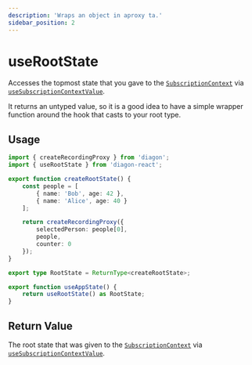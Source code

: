 ```yaml
---
description: 'Wraps an object in aproxy ta.'
sidebar_position: 2
---
```


# useRootState

Accesses the topmost state that you gave to the [`SubscriptionContext`](/react/subscription-context.mdx) via [`useSubscriptionContextValue`](/react/use-subscription-context-value.mdx). 

It returns an untyped value, so it is a good idea to have a simple wrapper function around the hook that casts to your root type.

## Usage
```typescript
import { createRecordingProxy } from 'diagon';
import { useRootState } from 'diagon-react';

export function createRootState() {
    const people = [
        { name: 'Bob', age: 42 },
        { name: 'Alice', age: 40 }
    ];

    return createRecordingProxy({
        selectedPerson: people[0],
        people,
        counter: 0
    });
}

export type RootState = ReturnType<createRootState>;

export function useAppState() {
    return useRootState() as RootState;
}

```
## Return Value

The root state that was given to the [`SubscriptionContext`](/react/subscription-context.mdx) via [`useSubscriptionContextValue`](/react/use-subscription-context-value.mdx). 
